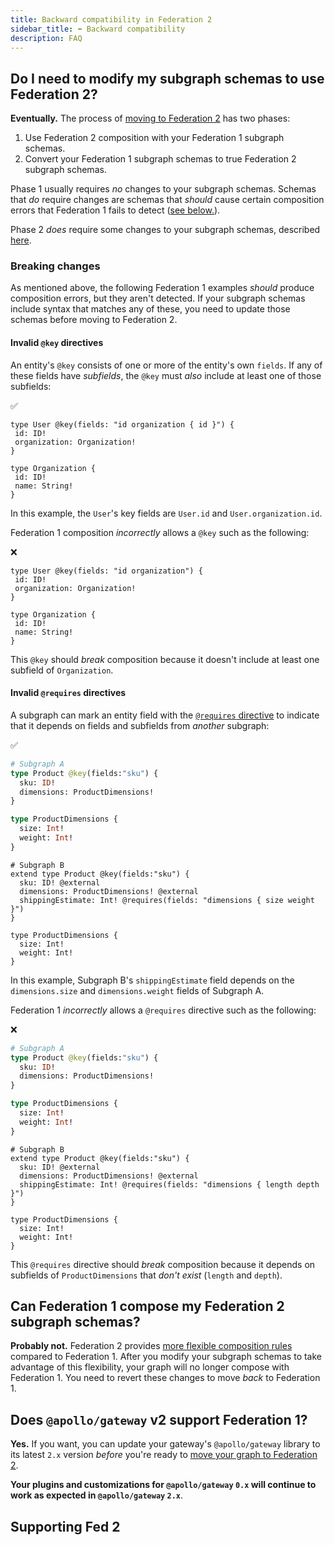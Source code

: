 ```yaml
---
title: Backward compatibility in Federation 2
sidebar_title: ⬅️ Backward compatibility
description: FAQ
---
```



## Do I need to modify my subgraph schemas to use Federation 2?

**Eventually.** The process of [moving to Federation 2](./moving-to-federation-2/) has two phases:

1. Use Federation 2 composition with your Federation 1 subgraph schemas.
2. Convert your Federation 1 subgraph schemas to true Federation 2 subgraph schemas.

Phase 1 usually requires _no_ changes to your subgraph schemas. Schemas that _do_ require changes are schemas that _should_ cause certain composition errors that Federation 1 fails to detect ([see below.](#breaking-changes)).

Phase 2 _does_ require some changes to your subgraph schemas, described [here](./moving-to-federation-2/#phase-2-modify-subgraph-schemas).


### Breaking changes

As mentioned above, the following Federation 1 examples _should_ produce composition errors, but they aren't detected. If your subgraph schemas include syntax that matches any of these, you need to update those schemas before moving to Federation 2.

<ExpansionPanel title="See breaking changes">

#### Invalid `@key` directives

An entity's `@key` consists of one or more of the entity's own `fields`. If any of these fields have _subfields_, the `@key` must _also_ include at least one of those subfields:

<p style="margin-bottom: 0">✅</p>

```graphql{1}
type User @key(fields: "id organization { id }") {
 id: ID!
 organization: Organization!
}

type Organization {
 id: ID!
 name: String!
}
```

In this example, the `User`'s key fields are `User.id` and `User.organization.id`.

Federation 1 composition _incorrectly_ allows a `@key` such as the following:

<p style="margin-bottom: 0">❌</p>

```graphql{1}
type User @key(fields: "id organization") {
 id: ID!
 organization: Organization!
}

type Organization {
 id: ID!
 name: String!
}
```

This `@key` should _break_ composition because it doesn't include at least one subfield of `Organization`.

#### Invalid `@requires` directives

A subgraph can mark an entity field with the [`@requires` directive](https://www.apollographql.com/docs/federation/entities/#extending-an-entity-with-computed-fields-advanced) to indicate that it depends on fields and subfields from _another_ subgraph:

<p style="margin-bottom: 0">✅</p>

```graphql
# Subgraph A
type Product @key(fields:"sku") {
  sku: ID!
  dimensions: ProductDimensions!
}

type ProductDimensions {
  size: Int!
  weight: Int!
}
```

```graphql{5}
# Subgraph B
extend type Product @key(fields:"sku") {
  sku: ID! @external
  dimensions: ProductDimensions! @external
  shippingEstimate: Int! @requires(fields: "dimensions { size weight }")
}

type ProductDimensions {
  size: Int!
  weight: Int!
}
```

In this example, Subgraph B's `shippingEstimate` field depends on the `dimensions.size` and `dimensions.weight` fields of Subgraph A.

Federation 1 _incorrectly_ allows a `@requires` directive such as the following:

<p style="margin-bottom: 0">❌</p>

```graphql
# Subgraph A
type Product @key(fields:"sku") {
  sku: ID!
  dimensions: ProductDimensions!
}

type ProductDimensions {
  size: Int!
  weight: Int!
}
```

```graphql{5}
# Subgraph B
extend type Product @key(fields:"sku") {
  sku: ID! @external
  dimensions: ProductDimensions! @external
  shippingEstimate: Int! @requires(fields: "dimensions { length depth }")
}

type ProductDimensions {
  size: Int!
  weight: Int!
}
```

This `@requires` directive should _break_ composition because it depends on subfields of `ProductDimensions` that _don't exist_ (`length` and `depth`).

</ExpansionPanel>


## Can Federation 1 compose my Federation 2 subgraph schemas?

**Probably not.** Federation 2 provides [more flexible composition rules](./new-in-federation-2/#more-flexible-composition) compared to Federation 1. After you modify your subgraph schemas to take advantage of this flexibility, your graph will no longer compose with Federation 1. You need to revert these changes to move _back_ to Federation 1.

## Does `@apollo/gateway` v2 support Federation 1?

**Yes.** If you want, you can update your gateway's `@apollo/gateway` library to its latest `2.x` version _before_ you're ready to [move your graph to Federation 2](./moving-to-federation-2/).

**Your plugins and customizations for `@apollo/gateway` `0.x` will continue to work as expected in `@apollo/gateway` `2.x`**.


## Supporting Fed 2

<!-- TODO: figure out where to introduce that two types with duplicate fields will break composition -->